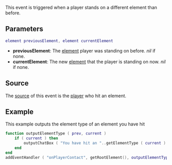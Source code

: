 
{{Server event}}
This event is triggered when a player stands on a different element than before.

==Parameters==
<syntaxhighlight lang="lua">
element previousElement, element currentElement
</syntaxhighlight> 

*'''previousElement''': The [[/element.md|element]] player was standing on before. ''nil'' if none.
*'''currentElement''': The new [[/element.md|element]] that the player is standing on now. ''nil'' if none.

==Source==
The [[/event_system#Event_source.md|source]] of this event is the [[/player.md|player]] who hit an element.

==Example== 
This example outputs the element type of an element you have hit
<syntaxhighlight lang="lua">
function outputElementType ( prev, current )
	if ( current ) then
		outputChatBox ( "You have hit an "..getElementType ( current ) )
	end
end
addEventHandler ( "onPlayerContact", getRootElement(), outputElementType )
</syntaxhighlight>

{{See also/Server event|Player events}}